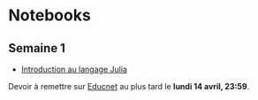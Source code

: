 # Notebooks

## Semaine 1

- [Introduction au langage Julia](notebooks/intro_julia.ipynb)

Devoir à remettre sur [Educnet](https://educnet.enpc.fr/tbd) au plus tard le **lundi 14 avril, 23:59**.

<!-- ## Semaine 2

- [Interpolation, approximation et intégration](notebooks/interpolation.ipynb)

Devoir à remettre sur [Educnet](https://educnet.enpc.fr/mod/assign/view.php?id=65147) au plus tard le **jeudi 2 mai 2024, 23:59**.

## Semaine 3

- [Systèmes linéaires](notebooks/linear.ipynb)

**Correction**: Dans l'énoncé de l'exercice 3.4,

- remplacer `e_k` par `r_k`

- remplacer A - ωI par I - ωA

Devoir à remettre sur [Educnet](https://educnet.enpc.fr/mod/assign/view.php?id=65638) au plus tard le **jeudi 16 mai 2024, 23:59**.

## Semaine 4

- [Problèmes aux valeurs propres](notebooks/eigen.ipynb)

Devoir à remettre sur [Educnet](https://educnet.enpc.fr/mod/assign/view.php?id=65760) au plus tard le **jeudi 23 mai 2024, 23:59**.

## Semaine 5

- [Équations non linéaires](notebooks/nonlinear.ipynb)

Devoir à remettre sur [Educnet](https://educnet.enpc.fr/mod/assign/view.php?id=65812) au plus tard le **jeudi 30 mai 2024, 23:59**.

## Semaine 6

- [Équations différentielles ordinaires](notebooks/odes.ipynb)

- [Équations différentielles ordinaires: solutions](notebooks/odes_sol.ipynb)

Ce notebook n'est pas à remettre. -->
